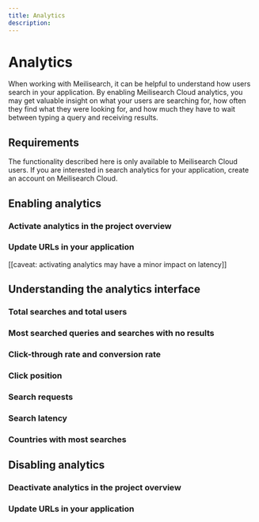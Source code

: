 ```yaml
---
title: Analytics
description: 
---
```


# Analytics

When working with Meilisearch, it can be helpful to understand how users search in your application. By enabling Meilisearch Cloud analytics, you may get valuable insight on what your users are searching for, how often they find what they were looking for, and how much they have to wait between typing a query and receiving results.

## Requirements

The functionality described here is only available to Meilisearch Cloud users. If you are interested in search analytics for your application, create an account on Meilisearch Cloud.

## Enabling analytics

### Activate analytics in the project overview

### Update URLs in your application

[[caveat: activating analytics may have a minor impact on latency]]

## Understanding the analytics interface

### Total searches and total users

### Most searched queries and searches with no results

### Click-through rate and conversion rate

### Click position

### Search requests

### Search latency

### Countries with most searches

## Disabling analytics

### Deactivate analytics in the project overview

### Update URLs in your application